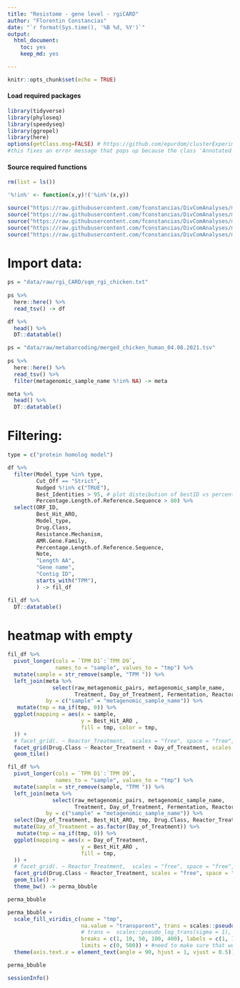 ```yaml
---
title: "Resistome - gene level - rgiCARD"
author: "Florentin Constancias"
date: "`r format(Sys.time(), '%B %d, %Y')`"
output: 
  html_document: 
    toc: yes
    keep_md: yes

---
```


```r
knitr::opts_chunk$set(echo = TRUE)
```

#### Load required packages

```r
library(tidyverse)
library(phyloseq)
library(speedyseq)
library(ggrepel)
library(here)
options(getClass.msg=FALSE) # https://github.com/epurdom/clusterExperiment/issues/66
#this fixes an error message that pops up because the class 'Annotated' is defined in two different packages
```

#### Source required functions

```r
rm(list = ls())

'%!in%' <- function(x,y)!('%in%'(x,y))

source("https://raw.githubusercontent.com/fconstancias/DivComAnalyses/master/R/phyloseq_taxa_tests.R")
source("https://raw.githubusercontent.com/fconstancias/DivComAnalyses/master/R/phyloseq_normalisation.R")
source("https://raw.githubusercontent.com/fconstancias/DivComAnalyses/master/R/phyloseq_alpha.R")
source("https://raw.githubusercontent.com/fconstancias/DivComAnalyses/master/R/phyloseq_beta.R")
source("https://raw.githubusercontent.com/fconstancias/DivComAnalyses/master/R/phyloseq_heatmap.R")
```

# Import data:

```r
ps = "data/raw/rgi_CARD/sqm_rgi_chicken.txt"
  
ps %>% 
  here::here() %>%
  read_tsv() -> df

df %>% 
  head() %>% 
  DT::datatable()
```
```r
ps = "data/raw/metabarcoding/merged_chicken_human_04.08.2021.tsv"
  
ps %>% 
  here::here() %>%
  read_tsv() %>% 
  filter(metagenomic_sample_name %!in% NA) -> meta

meta %>% 
  head() %>% 
  DT::datatable()
```

# Filtering:

```r
type = c("protein homolog model")

df %>% 
  filter(Model_type %in% type,
         Cut_Off == "Strict",
         Nudged %!in% c("TRUE"),
         Best_Identities > 95, # plot disteibution of bestID vs percentage length ref and color bitscore and symbol class AMR
         Percentage.Length.of.Reference.Sequence > 80) %>% 
  select(ORF_ID,
         Best_Hit_ARO,
         Model_type,
         Drug.Class,
         Resistance.Mechanism,
         AMR.Gene.Family,
         Percentage.Length.of.Reference.Sequence,
         Note,
         "Length AA",
         "Gene name",
         "Contig ID", 
         starts_with("TPM"),
         ) -> fil_df

fil_df %>% 
  DT::datatable()
```

# heatmap with empty
```r
fil_df %>% 
  pivot_longer(cols = `TPM D1`:`TPM D9`,
               names_to = "sample", values_to = "tmp") %>%   
  mutate(sample = str_remove(sample, "TPM ")) %>% 
  left_join(meta %>% 
              select(raw_metagenomic_pairs, metagenomic_sample_name,
                     Treatment, Day_of_Treatment, Fermentation, Reactor_Treatment),
            by = c("sample" = "metagenomic_sample_name")) %>% 
   mutate(tmp = na_if(tmp, 0)) %>%
  ggplot(mapping = aes(x = sample,
                       y = Best_Hit_ARO ,
                       fill = tmp, color = tmp,
  )) +
  # facet_grid(. ~ Reactor_Treatment,  scales = "free", space = "free", drop = TRUE) +
  facet_grid(Drug.Class ~ Reactor_Treatment + Day_of_Treatment, scales = "free", space = "free", drop = TRUE) +
  geom_tile()

```

```r
fil_df %>% 
  pivot_longer(cols = `TPM D1`:`TPM D9`,
               names_to = "sample", values_to = "tmp") %>%   
  mutate(sample = str_remove(sample, "TPM ")) %>% 
  left_join(meta %>% 
              select(raw_metagenomic_pairs, metagenomic_sample_name,
                     Treatment, Day_of_Treatment, Fermentation, Reactor_Treatment),
            by = c("sample" = "metagenomic_sample_name")) %>% 
  select(Day_of_Treatment, Best_Hit_ARO, tmp, Drug.Class, Reactor_Treatment, ORF_ID) %>% 
  mutate(Day_of_Treatment = as.factor(Day_of_Treatment)) %>% 
   mutate(tmp = na_if(tmp, 0)) %>%
  ggplot(mapping = aes(x = Day_of_Treatment,
                       y = Best_Hit_ARO ,
                       fill = tmp,
  )) +
  # facet_grid(. ~ Reactor_Treatment,  scales = "free", space = "free", drop = TRUE) +
  facet_grid(Drug.Class ~ Reactor_Treatment, scales = "free", space = "free", drop = TRUE) +
  geom_tile() +
  theme_bw() -> perma_bbuble

perma_bbuble
```

```r
perma_bbuble +
  scale_fill_viridis_c(name = "tmp",
                       na.value = "transparent", trans = scales::pseudo_log_trans(sigma = 0.1),
                       # trans =  scales::pseudo_log_trans(sigma = 1),
                       breaks = c(1, 10, 50, 100, 400), labels = c(1, 10, 50, 100, 400),
                       limits = c(0, 500)) + #need to make sure that we include max value of tpm as upper limit
  theme(axis.text.x = element_text(angle = 90, hjust = 1, vjust = 0.5)) -> perma_bbuble

perma_bbuble
```

```r
sessionInfo()
```

